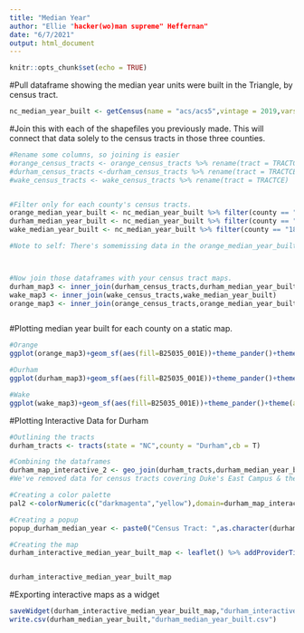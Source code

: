 ```yaml
---
title: "Median Year"
author: "Ellie "hacker(wo)man supreme" Heffernan"
date: "6/7/2021"
output: html_document
---
```


```r
knitr::opts_chunk$set(echo = TRUE)
```

#Pull dataframe showing the median year units were built in the Triangle, by census tract. 
```r
nc_median_year_built <- getCensus(name = "acs/acs5",vintage = 2019,vars =c("B25035_001E"),region="tract",regionin="state:37")
```


#Join this with each of the shapefiles you previously made. This will connect that data solely to the census tracts in those three counties.
```r
#Rename some columns, so joining is easier
#orange_census_tracts <- orange_census_tracts %>% rename(tract = TRACTCE)
#durham_census_tracts <-durham_census_tracts %>% rename(tract = TRACTCE)
#wake_census_tracts <- wake_census_tracts %>% rename(tract = TRACTCE)


#Filter only for each county's census tracts. 
orange_median_year_built <- nc_median_year_built %>% filter(county == "135",B25035_001E!="-666666666")
durham_median_year_built <- nc_median_year_built %>% filter(county == "063",B25035_001E!="-666666666")
wake_median_year_built <- nc_median_year_built %>% filter(county == "183",B25035_001E!="-666666666")

#Note to self: There's somemissing data in the orange_median_year_built that IS available on census reporter. Plug in the data from census reporter. Any other missing values are places without data available on median on year or places without housing units at all -- such as the RDU airport. 



#Now join those dataframes with your census tract maps. 
durham_map3 <- inner_join(durham_census_tracts,durham_median_year_built)
wake_map3 <- inner_join(wake_census_tracts,wake_median_year_built) 
orange_map3 <- inner_join(orange_census_tracts,orange_median_year_built)



```


#Plotting median year built for each county on a static map. 

```r
#Orange
ggplot(orange_map3)+geom_sf(aes(fill=B25035_001E))+theme_pander()+theme(axis.text = element_blank(), axis.ticks = element_blank())+     theme(panel.grid.major=element_line(colour="transparent"))+scale_fill_distiller(palette="Blues",name ="Median Year") + labs(title = "Median Year Structures Were Built in Orange County",caption = "Source: U.S. Census/ACS 2019")

#Durham
ggplot(durham_map3)+geom_sf(aes(fill=B25035_001E))+theme_pander()+theme(axis.text = element_blank(), axis.ticks = element_blank())+ theme(panel.grid.major=element_line(colour="transparent"))+scale_fill_distiller(palette="Blues",name ="Median Year Structures Were Built") + labs(title = "Median Year") + labs(title = "Median Year Structures Were Built in Durham County",caption = "Source: U.S. Census/ACS 2019")

#Wake
ggplot(wake_map3)+geom_sf(aes(fill=B25035_001E))+theme_pander()+theme(axis.text = element_blank(), axis.ticks = element_blank())+ theme(panel.grid.major=element_line(colour="transparent"))+scale_fill_distiller(palette="Blues",name ="Median Year Structures Were Built") + labs(title = "Median Year Structures Were Built") + labs(title = "Median Year",caption = "Source: U.S. Census/ACS 2019")

```





#Plotting Interactive Data for Durham
```r
#Outlining the tracts 
durham_tracts <- tracts(state = "NC",county = "Durham",cb = T)

#Combining the dataframes
durham_map_interactive_2 <- geo_join(durham_tracts,durham_median_year_built,"TRACTCE","tract") %>% filter(NAME!="9801",TRACTCE!="001503")
#We've removed data for census tracts covering Duke's East Campus & the Durham Freeway. 

#Creating a color palette 
pal2 <-colorNumeric(c("darkmagenta","yellow"),domain=durham_map_interactive_2$B25035_001E,reverse = TRUE)

#Creating a popup
popup_durham_median_year <- paste0("Census Tract: ",as.character(durham_map_interactive_2$NAME),"<br/> Median Year of Construction: ",as.character(durham_map_interactive_2$B25035_001E))

#Creating the map 
durham_interactive_median_year_built_map <- leaflet() %>% addProviderTiles("CartoDB.Positron") %>% setView(-78.999,36.055,zoom =11) %>% addPolygons(data = durham_map_interactive_2,fillColor =~pal2(durham_map_interactive_2$B25035_001E),fillOpacity = 1.5,weight = .2,smoothFactor=.2,popup =~ popup_durham_median_year) %>% addLegend(pal=pal2,values=durham_map_interactive_2$B25035_001E,position = "bottomright",title = "Median year that <br/> structures were built <br/> in Durham County")


durham_interactive_median_year_built_map

```


#Exporting interactive maps as a widget
```r

saveWidget(durham_interactive_median_year_built_map,"durham_interactive_median_year_built_map.html",selfcontained = TRUE)
write.csv(durham_median_year_built,"durham_median_year_built.csv")
```




